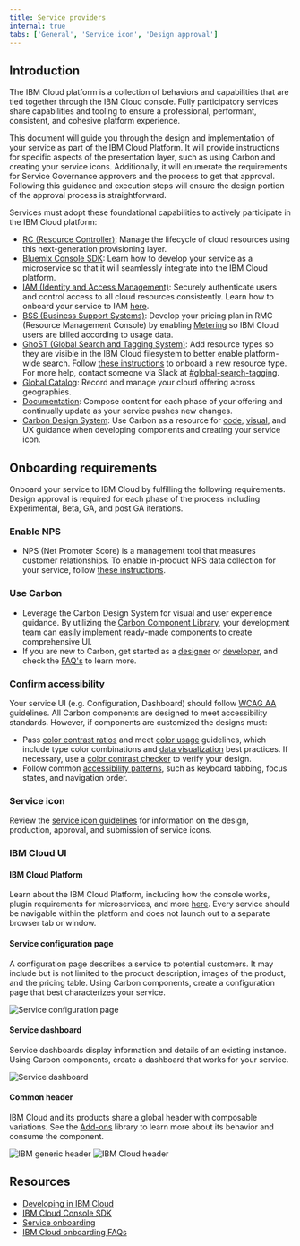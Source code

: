 ```yaml
---
title: Service providers
internal: true
tabs: ['General', 'Service icon', 'Design approval']
---
```


## Introduction

The IBM Cloud platform is a collection of behaviors and capabilities that are tied together through the IBM Cloud console. Fully participatory services share capabilities and tooling to ensure a professional, performant, consistent, and cohesive platform experience.

This document will guide you through the design and implementation of your service as part of the IBM Cloud Platform. It will provide instructions for specific aspects of the presentation layer, such as using Carbon and creating your service icons. Additionally, it will enumerate the requirements for Service Governance approvers and the process to get that approval. Following this guidance and execution steps will ensure the design portion of the approval process is straightforward.

Services must adopt these foundational capabilities to actively participate in the IBM Cloud platform:

- [RC (Resource Controller)](https://console.stage1.bluemix.net/docs/developing/resource-controller/overview.html#resource-controller): Manage the lifecycle of cloud resources using this next-generation provisioning layer.
- [Bluemix Console SDK](https://console.stage1.bluemix.net/docs/developing/console-sdk/index.html#getting-started): Learn how to develop your service as a microservice so that it will seamlessly integrate into the IBM Cloud platform.
- [IAM (Identity and Access Management)](https://console.stage1.bluemix.net/docs/developing/Access-Management/index.html#iam_features): Securely authenticate users and control access to all cloud resources consistently. Learn how to onboard your service to IAM [here](https://console.stage1.bluemix.net/docs/developing/Access-Management/checklist_overview.html#getting-started-onboarding-overview).
- [BSS (Business Support Systems)](https://console.stage1.bluemix.net/docs/services/onboarding/new_service.html#onboarding-a-new-service-into-bluemix): Develop your pricing plan in RMC (Resource Management Console) by enabling [Metering](https://console.stage1.bluemix.net/docs/developing/metering/index.html#reporting_resource_usage) so IBM Cloud users are billed according to usage data.
- [GhoST (Global Search and Tagging System)](https://console.stage1.bluemix.net/docs/developing/GhoST/onboard.html#getting-started): Add resource types so they are visible in the IBM Cloud filesystem to better enable platform-wide search. Follow [these instructions](https://ibm.ent.box.com/s/qopacahpyg34z2urevv74mter742yfse) to onboard a new resource type. For more help, contact someone via Slack at [#global-search-tagging](https://ibm-cloudplatform.slack.com/messages/C11F8KA1Z/details/).
- [Global Catalog](https://console.stage1.bluemix.net/docs/developing/resource-catalog/index.html#global_catalog_overview): Record and manage your cloud offering across geographies.
- [Documentation](https://console.stage1.bluemix.net/docs/developing/writing/index.html#get-started): Compose content for each phase of your offering and continually update as your service pushes new changes.
- [Carbon Design System](http://design-system.stage1.mybluemix.net/): Use Carbon as a resource for [code](https://github.com/ibm/carbon-components), [visual](https://github.com/ibm/carbon-design-kit), and UX guidance when developing components and creating your service icon.

## Onboarding requirements

Onboard your service to IBM Cloud by fulfilling the following requirements. Design approval is required for each phase of the process including Experimental, Beta, GA, and post GA iterations.

### Enable NPS

- NPS (Net Promoter Score) is a management tool that measures customer relationships. To enable in-product NPS data collection for your service, follow [these instructions](https://pages.github.ibm.com/Bluemix/platform-analytics/data/nps/).

### Use Carbon

- Leverage the Carbon Design System for visual and user experience guidance. By utilizing the [Carbon Component Library](https://github.com/ibm/carbon-components), your development team can easily implement ready-made components to create comprehensive UI.
- If you are new to Carbon, get started as a [designer](/getting-started/designers) or [developer](/getting-started/developers), and check the [FAQ's](/getting-started/FAQ) to learn more.

### Confirm accessibility

Your service UI (e.g. Configuration, Dashboard) should follow [WCAG AA](https://www.w3.org/WAI/WCAG20/quickref/) guidelines. All Carbon components are designed to meet accessibility standards. However, if components are customized the designs must:

- Pass [color contrast ratios](https://www.w3.org/TR/UNDERSTANDING-WCAG20/visual-audio-contrast-contrast.html) and meet [color usage](/guidelines/color/usage) guidelines, which include type color combinations and [data visualization](/data-visualization/overview/colors) best practices. If necessary, use a [color contrast checker](https://marijohannessen.github.io/color-contrast-checker/) to verify your design.
- Follow common [accessibility patterns](/guidelines/accessibility), such as keyboard tabbing, focus states, and navigation order.

### Service icon

Review the [service icon guidelines](#) for information on the design, production, approval, and submission of service icons.

### IBM Cloud UI

#### IBM Cloud Platform

Learn about the IBM Cloud Platform, including how the console works, plugin requirements for microservices, and more [here](https://console.stage1.bluemix.net/docs/developing/console-sdk/global-console.html#bluemix-global-console-overview). Every service should be navigable within the platform and does not launch out to a separate browser tab or window.

#### Service configuration page

A configuration page describes a service to potential customers. It may include but is not limited to the product description, images of the product, and the pricing table. Using Carbon components, create a configuration page that best characterizes your service.

![Service configuration page](images/sp-config-1.png)

#### Service dashboard

Service dashboards display information and details of an existing instance. Using Carbon components, create a dashboard that works for your service.

![Service dashboard](images/sp-dashboard-1.png)

#### Common header

IBM Cloud and its products share a global header with composable variations. See the [Add-ons](carbondesignsystem.com/add-ons/header/code) library to learn more about its behavior and consume the component.

![IBM generic header](images/sp-header-1.png)
![IBM Cloud header](images/sp-header-2.png)

## Resources

- [Developing in IBM Cloud](https://console.stage1.bluemix.net/docs/developing/index.html)
- [IBM Cloud Console SDK](https://console.stage1.bluemix.net/docs/developing/console-sdk/index.html#getting-started)
- [Service onboarding](https://console.stage1.bluemix.net/onboarding/login)
- [IBM Cloud onboarding FAQs](https://apps.na.collabserv.com/wikis/home?lang=en-us#!/wiki/We288cdeb7a36_44d6_aeb9_a4c703715b90/page/FAQs)
